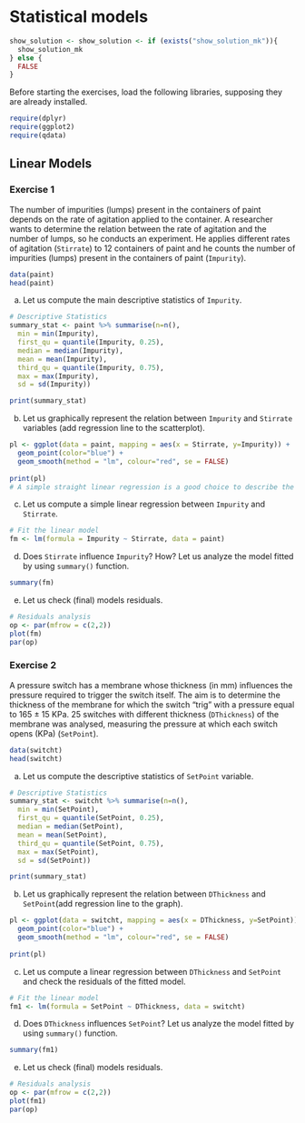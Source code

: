 
# Statistical models

```r
show_solution <- show_solution <- if (exists("show_solution_mk")){
  show_solution_mk
} else {
  FALSE
}
```

Before starting the exercises, load the following libraries, supposing they are already installed.

```r
require(dplyr)
require(ggplot2)
require(qdata)
```

## Linear Models

### Exercise 1

The number of impurities (lumps) present in the containers of paint depends on the rate of agitation applied to the container. A researcher wants to determine the relation between the rate of agitation and the number of lumps, so he conducts an experiment. He applies different rates of agitation (`Stirrate`) to 12 containers of paint and he counts the number of impurities (lumps) present in the containers of paint (`Impurity`).  

```r
data(paint)
head(paint)
```

a. Let us compute the main descriptive statistics of `Impurity`. 

```r
# Descriptive Statistics
summary_stat <- paint %>% summarise(n=n(),
  min = min(Impurity), 
  first_qu = quantile(Impurity, 0.25),
  median = median(Impurity),
  mean = mean(Impurity),
  third_qu = quantile(Impurity, 0.75),
  max = max(Impurity),
  sd = sd(Impurity))

print(summary_stat)
```

b. Let us graphically represent the relation between `Impurity` and `Stirrate` variables (add regression line to the scatterplot).

```r
pl <- ggplot(data = paint, mapping = aes(x = Stirrate, y=Impurity)) +
  geom_point(color="blue") + 
  geom_smooth(method = "lm", colour="red", se = FALSE)
  
print(pl)  
# A simple straight linear regression is a good choice to describe the relation
```

c. Let us compute a simple linear regression between `Impurity` and `Stirrate`. 

```r
# Fit the linear model
fm <- lm(formula = Impurity ~ Stirrate, data = paint)
```

d. Does `Stirrate` influence `Impurity`? How? Let us analyze the model fitted by using `summary()` function.

```r
summary(fm)
```


e. Let us check (final) models residuals.

```r
# Residuals analysis
op <- par(mfrow = c(2,2))
plot(fm)
par(op)
```

### Exercise 2

A pressure switch has a membrane whose thickness (in mm) influences the pressure required to trigger the switch itself. The aim is to determine the thickness of the membrane for which the switch "trig" with a pressure equal to 165 ± 15 KPa. 25 switches with different thickness (`DThickness`) of the membrane was analysed, measuring the pressure at which each switch opens (KPa) (`SetPoint`).

```r
data(switcht)
head(switcht)
```

a. Let us compute the descriptive statistics of `SetPoint` variable.

```r
# Descriptive Statistics
summary_stat <- switcht %>% summarise(n=n(),
  min = min(SetPoint), 
  first_qu = quantile(SetPoint, 0.25),
  median = median(SetPoint),
  mean = mean(SetPoint),
  third_qu = quantile(SetPoint, 0.75),
  max = max(SetPoint),
  sd = sd(SetPoint))

print(summary_stat)
```

b. Let us graphically represent the relation between `DThickness` and `SetPoint`(add regression line to the graph).

```r
pl <- ggplot(data = switcht, mapping = aes(x = DThickness, y=SetPoint)) +
  geom_point(color="blue") + 
  geom_smooth(method = "lm", colour="red", se = FALSE)
  
print(pl)  
```

c. Let us compute a linear regression between `DThickness` and `SetPoint` and check the residuals of the fitted model. 

```r
# Fit the linear model
fm1 <- lm(formula = SetPoint ~ DThickness, data = switcht)
```

d. Does `DThickness` influences `SetPoint`? Let us analyze the model fitted by using `summary()` function.

```r
summary(fm1)
```

e. Let us check (final) models residuals.

```r
# Residuals analysis
op <- par(mfrow = c(2,2))
plot(fm1)
par(op)
```


